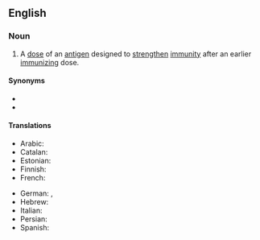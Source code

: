==English==

===Noun===
{{en-noun}}
# A [[dose]] of an [[antigen]] designed to [[strengthen]] [[immunity]] after an earlier [[immunizing]] dose.

====Synonyms====
* {{l|en|booster injection}}
* {{l|en|booster shot}}

====Translations====
{{trans-top|dose of an antigen designed to strengthen immunity after an earlier immunizing dose}}
* Arabic: {{t-needed|ar}}
* Catalan: {{t|ca|dosi de record|f}}
* Estonian: {{t-check|et|lisaannus}}
* Finnish: {{t|fi|tehosterokotus}}
* French: {{t+|fr|rappel|m}}
{{trans-mid}}
* German: {{t|de|Wiederholungsimpfung|f}}, {{t|de|Auffrischungsimpfung|f}}
* Hebrew: {{t-needed|he}}
* Italian: {{t+|it|richiamo|m}}
* Persian: {{t|fa|دوز یادآور|tr=doz-e yâdâvar}}
* Spanish: {{t+|es|recuerdo|m}}
{{trans-bottom}}
